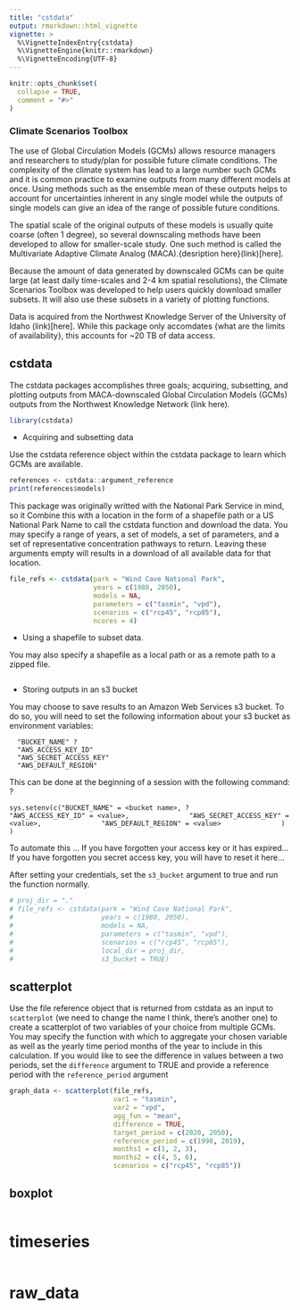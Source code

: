 ```yaml
---
title: "cstdata"
output: rmarkdown::html_vignette
vignette: >
  %\VignetteIndexEntry{cstdata}
  %\VignetteEngine{knitr::rmarkdown}
  %\VignetteEncoding{UTF-8}
---
```


```r
knitr::opts_chunk$set(
  collapse = TRUE,
  comment = "#>"
)
```

### Climate Scenarios Toolbox

The use of Global Circulation Models (GCMs) allows resource managers and
researchers to study/plan for possible future climate conditions. The
complexity of the climate system has lead to a large number such GCMs and it is
common practice to examine outputs from many different models at once. Using
methods such as the ensemble mean of these outputs helps to account for
uncertainties inherent in any single model while the outputs of single models
can give an idea of the range of possible future conditions.

The spatial scale of the original outputs of these models is usually quite
coarse (often 1 degree), so several downscaling methods have been developed
to allow for smaller-scale study. One such method is called the Multivariate
Adaptive Climate Analog (MACA).{desription here}(link)[here].

Because the amount of data generated by downscaled GCMs can be quite large
(at least daily time-scales and 2-4 km spatial resolutions), the Climate
Scenarios Toolbox was developed to help users quickly download smaller subsets.
It will also use these subsets in a variety of plotting functions.

Data is acquired from the Northwest Knowledge Server of the University of
Idaho (link)[here]. While this package only accomdates  {what are the
limits of availability}, this accounts for ~20 TB of data access. 


## cstdata

The cstdata packages accomplishes three goals; acquiring, subsetting, and
plotting outputs from MACA-downscaled Global Circulation Models (GCMs) outputs
from the Northwest Knowledge Network (link here). 

```r
library(cstdata)
```

* Acquiring and subsetting data

Use the cstdata reference object within the cstdata package to learn which
GCMs are available. 

```r
references <- cstdata::argument_reference
print(references$models)
```

This package was originally writted with the National Park Service in mind, so it Combine this with a location in the form of a shapefile path or a US National Park Name to call the cstdata
function and download the data. You may specify a range of years, a set of models, a set of parameters, and a
set of representative concentration pathways to return. Leaving these arguments empty will results in a download
of all available data for that location.

```r
file_refs <- cstdata(park = "Wind Cave National Park",
                     years = c(1980, 2050),
                     models = NA,
                     parameters = c("tasmin", "vpd"),
                     scenarios = c("rcp45", "rcp85"),
                     ncores = 4)
```


* Using a shapefile to subset data.

You may also specify a shapefile as a local path or as a remote path to a zipped file.

``` r

```

* Storing outputs in an s3 bucket

You may choose to save results to an Amazon Web Services s3 bucket. To do so,
you will need to set the following information about your s3 bucket as
environment variables:

      "BUCKET_NAME" ?
      "AWS_ACCESS_KEY_ID"
      "AWS_SECRET_ACCESS_KEY"
      "AWS_DEFAULT_REGION"

This can be done at the beginning of a session with the following command: ?

`sys.setenv(c("BUCKET_NAME" = <bucket name>, ?
              "AWS_ACCESS_KEY_ID" = <value>,
              "AWS_SECRET_ACCESS_KEY" = <value>,
              "AWS_DEFAULT_REGION" = <value>
              )
            )`

To automate this ...
If you have forgotten your access key or it has expired...
If you have forgotten you secret access key, you will have to reset it here...

After setting your credentials, set the `s3_bucket` argument to true and run
the function normally.

```r
# proj_dir = "."
# file_refs <- cstdata(park = "Wind Cave National Park",
#                      years = c(1980, 2050),
#                      models = NA,
#                      parameters = c("tasmin", "vpd"),
#                      scenarios = c("rcp45", "rcp85"),
#                      local_dir = proj_dir,
#                      s3_bucket = TRUE)
```

## scatterplot

Use the file reference object that is returned from cstdata as an input to
`scatterplot` (we need to change the name I think, there's another one) to
create a scatterplot of two variables of your choice from multiple GCMs. You
may specify the function with which to aggregate your chosen variable as well
as the yearly time period months of the year to include in this calculation.
If you would like to see the difference in values between a two periods, set
the `difference` argument to TRUE and provide a reference period with the
`reference_period` argument

```r
graph_data <- scatterplot(file_refs,
                          var1 = "tasmin",
                          var2 = "vpd",
                          agg_fun = "mean",
                          difference = TRUE,
                          target_period = c(2020, 2050),
                          reference_period = c(1990, 2019),
                          months1 = c(1, 2, 3),
                          months2 = c(4, 5, 6),
                          scenarios = c("rcp45", "rcp85"))
```

## boxplot
``` r
```

# timeseries
``` r

```

# raw_data
``` r
```